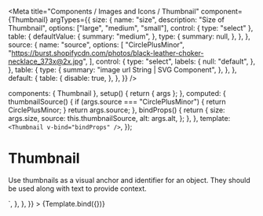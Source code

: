 
<Meta
  title="Components / Images and Icons / Thumbnail"
  component={Thumbnail}
  argTypes={{
    size: {
      name: "size",
      description: "Size of Thumbnail",
      options: ["large", "medium", "small"],
      control: { type: "select" },
      table: {
        defaultValue: {
          summary: "medium",
        },
        type: {
          summary: null,
        },
      },
    },
    source: {
      name: "source",
      options: [
        "CirclePlusMinor",
        "https://burst.shopifycdn.com/photos/black-leather-choker-necklace_373x@2x.jpg",
      ],
      control: {
        type: "select",
        labels: {
          null: "default",
        },
      },
      table: {
        type: {
          summary: "image url String | SVG Component",
        },
      },
    },
    default: {
      table: {
        disable: true,
      },
    },
  }}
/>

  components: { Thumbnail },
  setup() {
    return { args };
  },
  computed: {
    thumbnailSource() {
      if (args.source === "CirclePlusMinor") {
        return CirclePlusMinor;
      }
      return args.source;
    },
    bindProps() {
      return {
        size: args.size,
        source: this.thumbnailSource,
        alt: args.alt,
      };
    },
  },
  template: `<Thumbnail v-bind="bindProps" />`,
});

# Thumbnail

Use thumbnails as a visual anchor and identifier for an object. They should be used along with text to provide context.

<Canvas>
  <Story
    name="Thumbnail"
    height="60px"
    args={{
      alt: "Thumbnail example",
      size: "medium",
      source:
        "https://burst.shopifycdn.com/photos/black-leather-choker-necklace_373x@2x.jpg",
    }}
    parameters={{
      docs: {
        source: {
          code: dedent`
            <Thumbnail v-bind="props" />
          `,
        },
      },
    }}
  >
    {Template.bind({})}
  </Story>
</Canvas>

<ArgsTable story="Thumbnail" />
